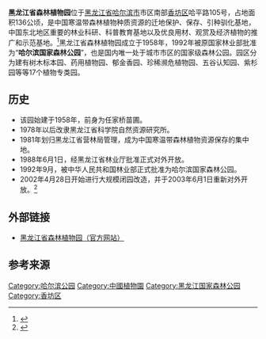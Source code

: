 {{中国自然保护单位
|级别 = 国家森林公园
|名称 = 黑龙江省森林植物园
|子项 = 哈尔滨国家森林公园
|图片 = Heilongjiang Forest Botanical Garden 2015-05-16-04.jpg
|图片大小 = 300
|说明 = 公园内部景色
|省名 = 
|市/县名 = 
|所在 = [[黑龙江省|黑龙江省]][[哈尔滨市|哈尔滨市]][[香坊区|香坊区]]
|分类 = [[国家森林公园|国家森林公园]]、[[植物园|植物园]]
|面积 = 136公顷
|建立时间 = 1992年9月
}}

'''黑龙江省森林植物园'''位于[[黑龙江省|黑龙江省]][[哈尔滨市|哈尔滨市]]市区南部[[香坊区|香坊区]]哈平路105号，占地面积136公顷，是中国寒温带森林植物种质资源的迁地保护、保存、引种驯化基地，中国东北地区重要的林业科研、科普教育基地以及优良用材、观赏及经济植物的推广和示范基地。<ref name=":1">{{Cite web|url=http://www.hljfbg.com.cn/danye.php?cid=14|title=园区介绍|accessdate=2016-05-05|author=|5=|deadurl=yes|archiveurl=https://web.archive.org/web/20161219061525/http://hljfbg.com.cn/danye.php?cid=14|archivedate=2016-12-19}}</ref>黑龙江省森林植物园成立于1958年，1992年被原国家林业部批准为“'''哈尔滨国家森林公园'''”，也是国内唯一处于城市市区的国家级森林公园。园区分为建有树木标本园、药用植物园、郁金香园、珍稀濒危植物园、五谷认知园、紫杉园等等17个植物专类园。

== 历史 ==
*该园始建于1958年，前身为任家桥苗圃。
*1978年以后改隶黑龙江省科学院自然资源研究所。
*1981年划归黑龙江省营林局管理，成为中国寒温带森林植物资源保存的集中地。
*1988年6月1日，经黑龙江省林业厅批准正式对外开放。
*1992年9月，被中华人民共和国林业部正式批准为哈尔滨国家森林公园。
*2002年4月28日开始进行大规模闭园改造，并于2003年6月1日重新对外开放。<ref>{{Cite web|url=http://www.hljfbg.com.cn/danye.php?cid=15|title=历史沿革|accessdate=2016-05-05|author=|date=|publisher=黑龙江省森林植物园|deadurl=yes|archiveurl=https://web.archive.org/web/20161219022701/http://hljfbg.com.cn/danye.php?cid=15|archivedate=2016-12-19}}</ref> 

== 外部链接 ==
* [http://www.hljfbg.com.cn/index.php 黑龙江省森林植物园（官方网站）] {{Wayback|url=http://www.hljfbg.com.cn/index.php |date=20201128225820 }}

== 参考来源 ==
{{Reflist}}

{{中华人民共和国国家森林公园|2}}

[[Category:哈尔滨公园|Category:哈尔滨公园]]
[[Category:中國植物園|Category:中國植物園]]
[[Category:黑龙江国家森林公园|Category:黑龙江国家森林公园]]
[[Category:香坊区|Category:香坊区]]